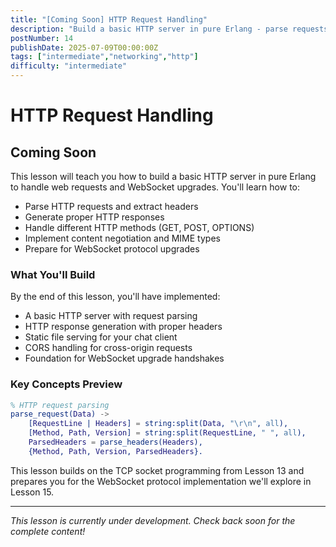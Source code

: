 ```yaml
---
title: "[Coming Soon] HTTP Request Handling"
description: "Build a basic HTTP server in pure Erlang - parse requests, generate responses, and handle the HTTP protocol for WebSocket upgrade handshakes"
postNumber: 14
publishDate: 2025-07-09T00:00:00Z
tags: ["intermediate","networking","http"]
difficulty: "intermediate"
---
```


# HTTP Request Handling

## Coming Soon

This lesson will teach you how to build a basic HTTP server in pure Erlang to handle web requests and WebSocket upgrades. You'll learn how to:

- Parse HTTP requests and extract headers
- Generate proper HTTP responses
- Handle different HTTP methods (GET, POST, OPTIONS)
- Implement content negotiation and MIME types
- Prepare for WebSocket protocol upgrades

### What You'll Build

By the end of this lesson, you'll have implemented:
- A basic HTTP server with request parsing
- HTTP response generation with proper headers
- Static file serving for your chat client
- CORS handling for cross-origin requests
- Foundation for WebSocket upgrade handshakes

### Key Concepts Preview

```erlang
% HTTP request parsing
parse_request(Data) ->
    [RequestLine | Headers] = string:split(Data, "\r\n", all),
    [Method, Path, Version] = string:split(RequestLine, " ", all),
    ParsedHeaders = parse_headers(Headers),
    {Method, Path, Version, ParsedHeaders}.
```

This lesson builds on the TCP socket programming from Lesson 13 and prepares you for the WebSocket protocol implementation we'll explore in Lesson 15.

---

_This lesson is currently under development. Check back soon for the complete content!_